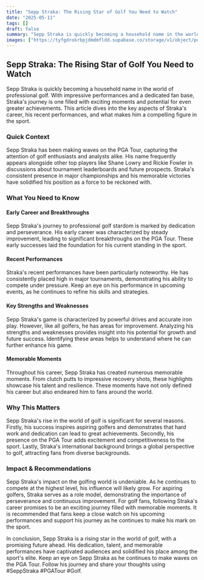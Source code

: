 ```yaml
---
title: "Sepp Straka: The Rising Star of Golf You Need to Watch"
date: "2025-05-11"
tags: []
draft: false
summary: "Sepp Straka is quickly becoming a household name in the world of professional golf. With impressive performances and a dedicated fan base, Straka's journey is one filled with exciting moments and potential for even greater achievements. This article dives into the key aspects of Straka's career, his recent performances, and what makes him a compelling figure in the sport."
images: ["https://tyfgdrokrbpjdmdmfldd.supabase.co/storage/v1/object/public/image/2025-05-12-00-05-21-000+02-00.jpg"]
---
```




## Sepp Straka: The Rising Star of Golf You Need to Watch

Sepp Straka is quickly becoming a household name in the world of professional golf. With impressive performances and a dedicated fan base, Straka's journey is one filled with exciting moments and potential for even greater achievements. This article dives into the key aspects of Straka's career, his recent performances, and what makes him a compelling figure in the sport.

### Quick Context

Sepp Straka has been making waves on the PGA Tour, capturing the attention of golf enthusiasts and analysts alike. His name frequently appears alongside other top players like Shane Lowry and Rickie Fowler in discussions about tournament leaderboards and future prospects. Straka's consistent presence in major championships and his memorable victories have solidified his position as a force to be reckoned with.

### What You Need to Know

#### Early Career and Breakthroughs

Sepp Straka's journey to professional golf stardom is marked by dedication and perseverance. His early career was characterized by steady improvement, leading to significant breakthroughs on the PGA Tour. These early successes laid the foundation for his current standing in the sport.

#### Recent Performances

Straka's recent performances have been particularly noteworthy. He has consistently placed high in major tournaments, demonstrating his ability to compete under pressure. Keep an eye on his performance in upcoming events, as he continues to refine his skills and strategies.

#### Key Strengths and Weaknesses

Sepp Straka's game is characterized by powerful drives and accurate iron play. However, like all golfers, he has areas for improvement. Analyzing his strengths and weaknesses provides insight into his potential for growth and future success. Identifying these areas helps to understand where he can further enhance his game.

#### Memorable Moments

Throughout his career, Sepp Straka has created numerous memorable moments. From clutch putts to impressive recovery shots, these highlights showcase his talent and resilience. These moments have not only defined his career but also endeared him to fans around the world.

### Why This Matters

Sepp Straka's rise in the world of golf is significant for several reasons. Firstly, his success inspires aspiring golfers and demonstrates that hard work and dedication can lead to great achievements. Secondly, his presence on the PGA Tour adds excitement and competitiveness to the sport. Lastly, Straka's international background brings a global perspective to golf, attracting fans from diverse backgrounds.

### Impact & Recommendations

Sepp Straka's impact on the golfing world is undeniable. As he continues to compete at the highest level, his influence will likely grow. For aspiring golfers, Straka serves as a role model, demonstrating the importance of perseverance and continuous improvement. For golf fans, following Straka's career promises to be an exciting journey filled with memorable moments. It is recommended that fans keep a close watch on his upcoming performances and support his journey as he continues to make his mark on the sport.

In conclusion, Sepp Straka is a rising star in the world of golf, with a promising future ahead. His dedication, talent, and memorable performances have captivated audiences and solidified his place among the sport's elite. Keep an eye on Sepp Straka as he continues to make waves on the PGA Tour. Follow his journey and share your thoughts using #SeppStraka #PGATour #Golf.


